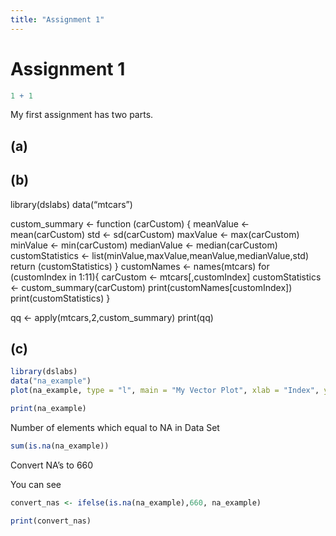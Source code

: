 ```yaml
---
title: "Assignment 1"
---
```


# Assignment 1

```r
1 + 1
```

My first assignment has two parts.

## (a)

## (b)

library(dslabs)
data("mtcars")

custom_summary <- function (carCustom)
{
    meanValue <- mean(carCustom)
    std <- sd(carCustom)
    maxValue <- max(carCustom)
    minValue <- min(carCustom)
    medianValue <- median(carCustom)
    customStatistics <- list(minValue,maxValue,meanValue,medianValue,std)
    return (customStatistics)
}
customNames <- names(mtcars)
for (customIndex in 1:11){
    carCustom <- mtcars[,customIndex]
    customStatistics <- custom_summary(carCustom)
    print(customNames[customIndex])
    print(customStatistics)
}

qq <- apply(mtcars,2,custom_summary)
print(qq)

## (c)
```r
library(dslabs)
data("na_example")
plot(na_example, type = "l", main = "My Vector Plot", xlab = "Index", ylab = "Value")
```
```r

print(na_example)
```

Number of elements which equal to NA in Data Set
```r

sum(is.na(na_example))
```

Convert NA's to 660

You can see 
```r
convert_nas <- ifelse(is.na(na_example),660, na_example) 
```
```r
print(convert_nas)
```